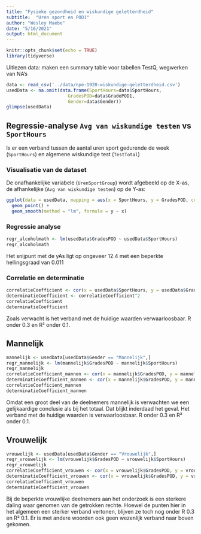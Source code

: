 ```yaml
---
title: "Fysieke gezondheid en wiskundige geletterdheid"
subtitle:  "Uren sport en POD1"
author: "Wesley Maebe"
date: "5/16/2021"
output: html_document
---
```


```r
knitr::opts_chunk$set(echo = TRUE)
library(tidyverse)
```

Uitlezen data: maken een summary table voor tabellen TestQ, wegwerken van NA's
```r
data <- read_csv('../data/npe-1920-wiskundige-geletterdheid.csv')
usedData <- na.omit(data.frame(SportHours=data$SportHours,
                       GradesPOD=data$GradePOD1,
                       Gender=data$Gender))
glimpse(usedData)
```


## Regressie-analyse `Avg van wiskundige testen` vs `SportHours`
Is er een verband tussen de aantal uren sport gedurende de week (`SportHours`) en algemene wiskundige test (`TestTotal`)

### Visualisatie van de dataset
De onafhankelijke variabele (`UrenSportGroup`) wordt afgebeeld op de X-as, de afhankelijke (`Avg van wiskundige testen`) op de Y-as:

```r
ggplot(data = usedData, mapping = aes(x = SportHours, y = GradesPOD, col = Gender)) +
  geom_point() +
  geom_smooth(method = "lm", formula = y ~ x)
```
### Regressie analyse

```r
regr_alcoholmath <- lm(usedData$GradesPOD ~ usedData$SportHours)
regr_alcoholmath
```
Het snijpunt met de yAs ligt op ongeveer 12.4 met een beperkte hellingsgraad van 0.011

### Correlatie en determinatie

```r
correlatieCoefficient <- cor(x = usedData$SportHours, y = usedData$GradesPOD)
determinatieCoefficient <- correlatieCoefficient^2
correlatieCoefficient
determinatieCoefficient
```
Zoals verwacht is het verband met de huidige waarden verwaarloosbaar. R onder 0.3 en R² onder 0.1. 

## Mannelijk

```r
mannelijk <- usedData[usedData$Gender == "Mannelijk",]
regr_mannelijk <- lm(mannelijk$GradesPOD ~ mannelijk$SportHours)
regr_mannelijk
correlatieCoefficient_mannen <- cor(x = mannelijk$GradesPOD, y = mannelijk$SportHours)
determinatieCoefficient_mannen <- cor(x = mannelijk$GradesPOD, y = mannelijk$SportHours)^2
correlatieCoefficient_mannen 
determinatieCoefficient_mannen
```
Omdat een groot deel van de deelnemers mannelijk is verwachten we een gelijkaardige conclusie als bij het totaal.  Dat blijkt inderdaad het geval. Het verband met de huidige waarden is verwaarloosbaar. R onder 0.3 en R² onder 0.1. 


## Vrouwelijk

```r
vrouwelijk <- usedData[usedData$Gender == "Vrouwelijk",]
regr_vrouwelijk <- lm(vrouwelijk$GradesPOD ~ vrouwelijk$SportHours)
regr_vrouwelijk
correlatieCoefficient_vrouwen <- cor(x = vrouwelijk$GradesPOD, y = vrouwelijk$SportHours)
determinatieCoefficient_vrouwen <- cor(x = vrouwelijk$GradesPOD, y = vrouwelijk$SportHours)^2
correlatieCoefficient_vrouwen 
determinatieCoefficient_vrouwen
```
Bij de beperkte vrouwlijke deelnemers aan het onderzoek is een sterkere daling waar genomen van de getrokken rechte. Hoewel de punten hier in het algemeen een sterker verband vertonen, blijven ze toch nog onder R 0.3 en R² 0.1. Er is met andere woorden ook geen wezenlijk verband naar boven gekomen.

